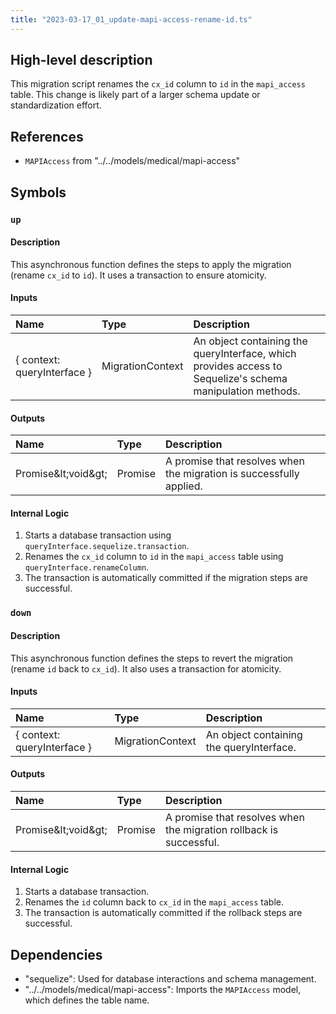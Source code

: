 ```yaml
---
title: "2023-03-17_01_update-mapi-access-rename-id.ts"
---
```


## High-level description
This migration script renames the `cx_id` column to `id` in the `mapi_access` table. This change is likely part of a larger schema update or standardization effort.

## References
- `MAPIAccess` from "../../models/medical/mapi-access"

## Symbols
### `up`
#### Description
This asynchronous function defines the steps to apply the migration (rename `cx_id` to `id`). It uses a transaction to ensure atomicity.

#### Inputs
| Name | Type | Description |
|:-----|:-----|:------------|
| { context: queryInterface } | MigrationContext | An object containing the queryInterface, which provides access to Sequelize's schema manipulation methods. |

#### Outputs
| Name | Type | Description |
|:-----|:-----|:------------|
| Promise\&lt;void\&gt; | Promise | A promise that resolves when the migration is successfully applied. |

#### Internal Logic
1. Starts a database transaction using `queryInterface.sequelize.transaction`.
2. Renames the `cx_id` column to `id` in the `mapi_access` table using `queryInterface.renameColumn`.
3. The transaction is automatically committed if the migration steps are successful.

### `down`
#### Description
This asynchronous function defines the steps to revert the migration (rename `id` back to `cx_id`). It also uses a transaction for atomicity.

#### Inputs
| Name | Type | Description |
|:-----|:-----|:------------|
| { context: queryInterface } | MigrationContext | An object containing the queryInterface. |

#### Outputs
| Name | Type | Description |
|:-----|:-----|:------------|
| Promise\&lt;void\&gt; | Promise | A promise that resolves when the migration rollback is successful. |

#### Internal Logic
1. Starts a database transaction.
2. Renames the `id` column back to `cx_id` in the `mapi_access` table.
3. The transaction is automatically committed if the rollback steps are successful.

## Dependencies
- "sequelize": Used for database interactions and schema management.
- "../../models/medical/mapi-access": Imports the `MAPIAccess` model, which defines the table name. 

